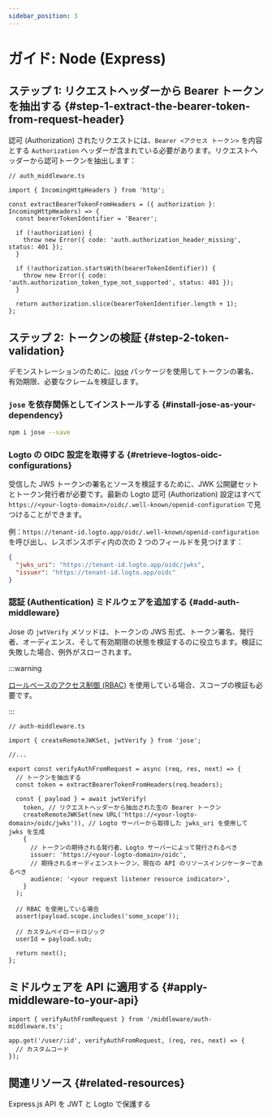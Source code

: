 ```yaml
---
sidebar_position: 3
---
```


# ガイド: Node (Express)

## ステップ 1: リクエストヘッダーから Bearer トークンを抽出する \{#step-1-extract-the-bearer-token-from-request-header}

認可 (Authorization) されたリクエストには、`Bearer <アクセス トークン>` を内容とする `Authorization` ヘッダーが含まれている必要があります。リクエストヘッダーから認可トークンを抽出します：

```tsx
// auth_middleware.ts

import { IncomingHttpHeaders } from 'http';

const extractBearerTokenFromHeaders = ({ authorization }: IncomingHttpHeaders) => {
  const bearerTokenIdentifier = 'Bearer';

  if (!authorization) {
    throw new Error({ code: 'auth.authorization_header_missing', status: 401 });
  }

  if (!authorization.startsWith(bearerTokenIdentifier)) {
    throw new Error({ code: 'auth.authorization_token_type_not_supported', status: 401 });
  }

  return authorization.slice(bearerTokenIdentifier.length + 1);
};
```

## ステップ 2: トークンの検証 \{#step-2-token-validation}

デモンストレーションのために、[jose](https://github.com/panva/jose) パッケージを使用してトークンの署名、有効期限、必要なクレームを検証します。

### `jose` を依存関係としてインストールする \{#install-jose-as-your-dependency}

```bash
npm i jose --save
```

### Logto の OIDC 設定を取得する \{#retrieve-logtos-oidc-configurations}

受信した JWS トークンの署名とソースを検証するために、JWK 公開鍵セットとトークン発行者が必要です。最新の Logto 認可 (Authorization) 設定はすべて `https://<your-logto-domain>/oidc/.well-known/openid-configuration` で見つけることができます。

例：`https://tenant-id.logto.app/oidc/.well-known/openid-configuration` を呼び出し、レスポンスボディ内の次の 2 つのフィールドを見つけます：

```json
{
  "jwks_uri": "https://tenant-id.logto.app/oidc/jwks",
  "issuer": "https://tenant-id.logto.app/oidc"
}
```

### 認証 (Authentication) ミドルウェアを追加する \{#add-auth-middleware}

Jose の `jwtVerify` メソッドは、トークンの JWS 形式、トークン署名、発行者、オーディエンス、そして有効期限の状態を検証するのに役立ちます。検証に失敗した場合、例外がスローされます。

:::warning

[ロールベースのアクセス制御 (RBAC)](/authorization/role-based-access-control/protect-api-resources-with-rbac) を使用している場合、スコープの検証も必要です。

:::

```tsx
// auth-middleware.ts

import { createRemoteJWKSet, jwtVerify } from 'jose';

//...

export const verifyAuthFromRequest = async (req, res, next) => {
  // トークンを抽出する
  const token = extractBearerTokenFromHeaders(req.headers);

  const { payload } = await jwtVerify(
    token, // リクエストヘッダーから抽出された生の Bearer トークン
    createRemoteJWKSet(new URL('https://<your-logto-domain>/oidc/jwks')), // Logto サーバーから取得した jwks_uri を使用して jwks を生成
    {
      // トークンの期待される発行者、Logto サーバーによって発行されるべき
      issuer: 'https://<your-logto-domain>/oidc',
      // 期待されるオーディエンストークン、現在の API のリソースインジケーターであるべき
      audience: '<your request listener resource indicator>',
    }
  );

  // RBAC を使用している場合
  assert(payload.scope.includes('some_scope'));

  // カスタムペイロードロジック
  userId = payload.sub;

  return next();
};
```

## ミドルウェアを API に適用する \{#apply-middleware-to-your-api}

```tsx
import { verifyAuthFromRequest } from '/middleware/auth-middleware.ts';

app.get('/user/:id', verifyAuthFromRequest, (req, res, next) => {
  // カスタムコード
});
```

## 関連リソース \{#related-resources}

<Url href="https://blog.logto.io/protect-your-express-js-api">
  Express.js API を JWT と Logto で保護する
</Url>
